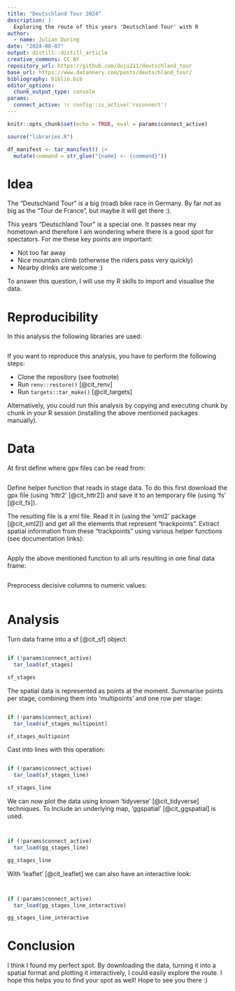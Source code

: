 ```yaml
---
title: "Deutschland Tour 2024"
description: |
  Exploring the route of this years 'Deutschland Tour' with R
author:
  - name: Julian During
date: "2024-08-07"
output: distill::distill_article
creative_commons: CC BY
repository_url: https://github.com/duju211/deutschland_tour
base_url: https://www.datannery.com/posts/deutschland_tour/
bibliography: biblio.bib
editor_options: 
  chunk_output_type: console
params:
  connect_active: !r config::is_active('rsconnect')
---
```


```r
knitr::opts_chunk$set(echo = TRUE, eval = params$connect_active)

source("libraries.R")

df_manifest <- tar_manifest() |>
  mutate(command = str_glue("{name} <- {command}"))
```

# Idea

The "Deutschland Tour" is a big (road) bike race in Germany.
By far not as big as the "Tour de France", but maybe it will get there :).

This years "Deutschland Tour" is a special one. It passes near my hometown and
therefore I am wondering where there is a good spot for spectators.
For me these key points
are important:

* Not too far away
* Nice mountain climb (otherwise the riders pass very quickly)
* Nearby drinks are welcome :)

To answer this question, I will use my R skills to import and visualise the
data.

# Reproducibility

In this analysis the following libraries are used:

```r
```

If you want to reproduce this analysis, you have to perform the following steps:

* Clone the repository (see footnote)
* Run `renv::restore()` [@cit_renv]
* Run `targets::tar_make()` [@cit_targets]

Alternatively, you could run this analysis by copying and executing chunk by
chunk in your R session (installing the above mentioned packages manually). 

# Data

At first define where gpx files can be read from:

```r
```

Define helper function that reads in stage data. To do this first download
the gpx file (using 'httr2' [@cit_httr2]) and save it to an temporary file
(using 'fs' [@cit_fs]).

The resulting file is a xml file. Read it in 
(using the 'xml2' package [@cit_xml2])
and get all the elements that represent "trackpoints". 
Extract spatial information from these "trackpoints" using various
helper functions (see documentation links):

```r
```

Apply the above mentioned function to all urls resulting in one final data
frame:

```r
```

Preprocess decisive columns to numeric values:

```r
```

# Analysis

Turn data frame into a sf [@cit_sf] object:

```r
```

```r
if (!params$connect_active)
  tar_load(sf_stages)
```

```r
sf_stages
```

The spatial data is represented as points at the moment.
Summarise points per stage, combining them into 'multipoints' and one row
per stage:

```r
```

```r
if (!params$connect_active)
  tar_load(sf_stages_multipoint)
```

```r
sf_stages_multipoint
```

Cast into lines with this operation:

```r
```

```r
if (!params$connect_active)
  tar_load(sf_stages_line)
```

```r
sf_stages_line
```

We can now plot the data using known 'tidyverse' [@cit_tidyverse] techniques.
To Include an underlying map, 'ggspatial' [@cit_ggspatial] is used.

```r
```

```r
```

```r
if (!params$connect_active)
  tar_load(gg_stages_line)
```

```r
gg_stages_line
```

With 'leaflet' [@cit_leaflet]  we can also have an interactive look:

```r
```

```r
```

```r
if (!params$connect_active)
  tar_load(gg_stages_line_interactive)
```

```r
gg_stages_line_interactive
```

# Conclusion

I think I found my perfect spot. By downloading the data, turning it into
a spatial format and plotting it interactively, I could easily explore the
route. I hope this helps you to find your spot as well! Hope to see you there :)